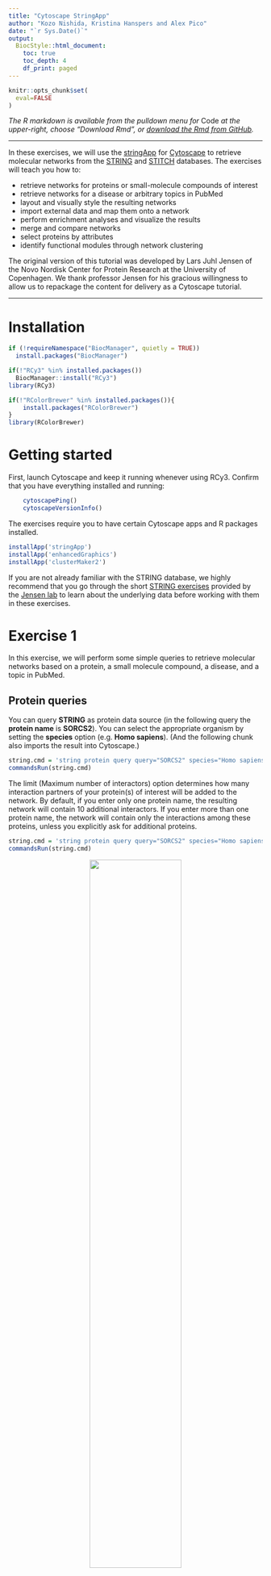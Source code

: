 ```yaml
---
title: "Cytoscape StringApp"
author: "Kozo Nishida, Kristina Hanspers and Alex Pico"
date: "`r Sys.Date()`"
output:
  BiocStyle::html_document:
    toc: true
    toc_depth: 4
    df_print: paged
---
```

```r
knitr::opts_chunk$set(
  eval=FALSE
)
```

*The R markdown is available from the pulldown menu for* Code *at the upper-right, choose "Download Rmd", or [download the Rmd from GitHub](https://raw.githubusercontent.com/cytoscape/cytoscape-automation/master/for-scripters/R/notebooks/stringApp.Rmd).*

<hr />

In these exercises, we will use the [stringApp](http://apps.cytoscape.org/apps/stringApp) for [Cytoscape](http://cytoscape.org/) to retrieve molecular networks from the [STRING](https://string-db.org/) and [STITCH](http://stitch-db.org/) databases. The exercises will teach you how to:

- retrieve networks for proteins or small-molecule compounds of interest
- retrieve networks for a disease or arbitrary topics in PubMed
- layout and visually style the resulting networks
- import external data and map them onto a network
- perform enrichment analyses and visualize the results
- merge and compare networks
- select proteins by attributes
- identify functional modules through network clustering

The original version of this tutorial was developed by Lars Juhl Jensen of the Novo Nordisk Center for Protein Research at the University of Copenhagen. We thank professor Jensen for his gracious willingness to allow us to repackage the content for delivery as a Cytoscape tutorial.

<hr />

# Installation
```r
if (!requireNamespace("BiocManager", quietly = TRUE))
  install.packages("BiocManager")

if(!"RCy3" %in% installed.packages())
  BiocManager::install("RCy3")
library(RCy3)

if(!"RColorBrewer" %in% installed.packages()){
    install.packages("RColorBrewer")
}
library(RColorBrewer)
```

# Getting started
First, launch Cytoscape and keep it running whenever using RCy3. Confirm that you have everything installed and running:
```r
    cytoscapePing()
    cytoscapeVersionInfo()
```

The exercises require you to have certain Cytoscape apps and R packages installed.

```r
installApp('stringApp')
installApp('enhancedGraphics')
installApp('clusterMaker2')
```

If you are not already familiar with the STRING database, we highly recommend that you go through the short [STRING exercises](https://jensenlab.org/training/string/) provided by the [Jensen lab](https://jensenlab.org/) to learn about the underlying data before working with them in these exercises.

# Exercise 1

In this exercise, we will perform some simple queries to retrieve molecular networks based on a protein, a small molecule compound, a disease, and a topic in PubMed.

## Protein queries

You can query **STRING** as protein data source (in the following query the **protein name** is **SORCS2**).
You can select the appropriate organism by setting the **species** option (e.g. **Homo sapiens**).
(And the following chunk also imports the result into Cytoscape.)

```r
string.cmd = 'string protein query query="SORCS2" species="Homo sapiens"'
commandsRun(string.cmd)
```

The limit (Maximum number of interactors) option determines how many interaction partners of your protein(s) of interest will be added to the network.
By default, if you enter only one protein name, the resulting network will contain 10 additional interactors. If you enter more than one protein name, the network will contain only the interactions among these proteins, unless you explicitly ask for additional proteins.

```r
string.cmd = 'string protein query query="SORCS2" species="Homo sapiens" limit=100'
commandsRun(string.cmd)
```

<center>
![](https://cytoscape.github.io/cytoscape-automation/for-scripters/R/notebooks/data/stringApp_SORCS2.png){width=60%}

How many nodes are in the resulting network?
How does this compare to the maximum number of interactors you specified?
What types of information does the **Node Table** provide?

## Compound queries

You can query **STITCH** as protein/compound data source (in the following query the **compound name** is **imatinib**).
You can select the organism and number of additional interactors just like for the protein query above.

```r
string.cmd = 'string compound query query="imatinib" species="Homo sapiens"'
commandsRun(string.cmd)
```

<center>
![](https://cytoscape.github.io/cytoscape-automation/for-scripters/R/notebooks/data/stringApp_imatinib.png){width=60%}

How is this network different from the protein-only network with respect to node types and the information provided in the Node Table?

## Disease queries

You can query **STRING** as disease data source (in the following query the **disease term** is **Alzheimer**).
The stringApp will retrieve a STRING network for the top-N proteins (by default 100) associated with the disease.

```r
string.cmd = 'string disease query disease="Alzheimer"'
commandsRun(string.cmd)
```

<center>
![](https://cytoscape.github.io/cytoscape-automation/for-scripters/R/notebooks/data/stringApp_alzheimer.png){width=60%}

Which additional attribute column do you get in the Node Table for a disease query compared to a protein query? (Hint: check the last column.)

## PubMed queries

You can query **STRING** as **PubMed** data source (in the following query the query representing a topic of interest is **jet-lag**).
You can use any query that would work on the PubMed website, but it should obviously a topic with related genes or proteins. The stringApp will query PubMed for the abstracts, find the top-N proteins (by default 100) associated with these abstracts, and retrieve a STRING network for them.

```r
string.cmd = 'string pubmed query pubmed="jet-lag"'
commandsRun(string.cmd)
```

<center>
![](https://cytoscape.github.io/cytoscape-automation/for-scripters/R/notebooks/data/stringApp_jetlag.png){width=60%}

Which attribute column do you get in the Node Table for a PubMed query compared to a disease query? (Hint: check the last columns.)

# Exercise 2
In this exercise, we are going to use the stringApp to query the DISEASES database for proteins associated with ovarian cancer, retrieve a STRING network for them, and explore the resulting network.

Close the current session in Cytoscape:
```r
closeSession(save.before.closing=FALSE)
```

## Retrieve disease network
First, we will run a disease query for *ovarian cancer*:

```r
string.cmd = 'string disease query disease="ovarian cancer" limit=250'
commandsRun(string.cmd)
```

The retrieved network contains a lot of additional information associated with the nodes and edges, such as the protein sequence, tissue expression data, subcellular localization, disease score (Node Table) as well as the confidence scores for the different interaction evidences (Edge Table). In the next few steps, we will explore these data.

Create a dataframe containing the *disease score* and sort it descending by values to see the highest disease scores:

```r
disease.score <- getTableColumns('node', "stringdb::disease score")
disease.score.sorted <- disease.score[order(-disease.score$`stringdb::disease score`),,drop=FALSE]
head(disease.score.sorted)
```

You can highlight the top nodes by selecting the corresponding rows in the table. Here we are selecting the top few nodes based on disease score:

```r
selectNodes(rownames(head(disease.score.sorted)))
```

## Continuous color mapping
The stringApp automatically retrieves information about which compartments the proteins are located from the COMPARTMENTS database. Cytoscape allows you to map attributes of the nodes and edges to visual properties such as node color and edge width. Here, we will map the subcellular localization data for nucleus to the node color.

First, let's remove the String style:
```r
deleteStyleMapping(style.name = 'STRING style v1.5 - ovarian cancer', visual.prop = 'NODE_CUSTOMGRAPHICS_1')
```

For each cellular compartment, a score is defined for each node. Next, let's define a dataframe corresponding to the score for nucleus:
```r
nucleus.nodes <- getTableColumns('node', 'compartment::nucleus')
```

Define the bounds of the values in the *compartment::nucleus* column:
```r
nucleus.min <- min(nucleus.nodes, na.rm = T)
nucleus.max <- max(nucleus.nodes, na.rm = T)
nucleus.center <- nucleus.min + (nucleus.max - nucleus.min)/2
```

```r
data.values = c(nucleus.min, nucleus.center, nucleus.max)
node.colors <- c(brewer.pal(length(data.values), "YlOrRd"))
setNodeColorMapping('compartment::nucleus', data.values, node.colors, style.name = "STRING style v1.5 - ovarian cancer")
```

Because many proteins are located in the nucleus, we will identify the proteins with highest confidence of 5 and create a subnetwork.

```r
top.nodes <- row.names(nucleus.nodes)[which(nucleus.nodes[,1]>=5)]
createSubnetwork(top.nodes,subnetwork.name ='nucleus score 5')
```

<center>
![](https://cytoscape.github.io/cytoscape-automation/for-scripters/R/notebooks/data/stringApp_nucleus-sub.png){width=60%}

# Exercise 3
In this exercise, we will work with a list of 541 proteins associated with epithelial ovarian cancer (EOC) as identified by phosphoproteomics in the study by [Francavilla et al](https://doi.org/10.1016/j.celrep.2017.03.015). An adapted table with the data from this study is available [here](https://raw.githubusercontent.com/cytoscape/cytoscape-automation/master/for-scripters/R/notebooks/stringApp/Francavilla2017CellRep.tsv).

## Protein network retrieval

Here, we run a query with the first column (UniProt IDs) in the table:

```r
eoc.df <- read.table("https://raw.githubusercontent.com/cytoscape/cytoscape-automation/master/for-scripters/R/notebooks/stringApp/Francavilla2017CellRep.tsv", header = TRUE, sep = "\t", quote="\"", stringsAsFactors = FALSE, check.names = FALSE)
```

```r
string.cmd = paste('string protein query query="', paste(eoc.df$UniProt, collapse = '\n'), '"', sep = "")
commandsRun(string.cmd)
```
<center>
![](https://cytoscape.github.io/cytoscape-automation/for-scripters/R/notebooks/data/stringApp_eoc.png){width=60%}
How many nodes and edges are there in the resulting network? Do the proteins all form a connected network? Why?

Since we will need to refer to this network later, let's give it a more specific name:
```r
renameNetwork("EOC - data")
```

Cytoscape provides several network layout options.
For example, you can try the **Degree Sorted Circle Layout**

```r
layoutNetwork('degree-circle')
```

and the **Prefuse Force Directed Layout** with **score** as edge weight

```r
layoutNetwork('force-directed edgeAttribute="score"')
```

*Can you find a layout that allows you to easily recognize patterns in the network? Try the Edge-weighted Spring Embedded (Kamada-Kawai) Layout with the attribute ‘score’, which is the combined STRING interaction score.*

```r
layoutNetwork('kamada-kawai edgeAttribute="score"')
```

<center>
![](https://cytoscape.github.io/cytoscape-automation/for-scripters/R/notebooks/data/stringApp_eoc-kamada-kawai.png){width=60%}

**Note that [yFiles Layout Algorithms App](http://apps.cytoscape.org/apps/yfileslayoutalgorithms) does not support any automation.**

## Discrete color mapping

Cytoscape allows you to map attributes of the nodes and edges to visual properties such as node color and edge width.
Here, we will map the target family data to the node color.

Lets change the node **Fill Color** with **target family** column in the node table. We can also remove the String styling for nodes to better see our data:

```r
deleteStyleMapping(style.name = 'STRING style v1.5', visual.prop = 'NODE_CUSTOMGRAPHICS_1')
column <- "target::family"
values <- c('Kinase', 'GPCR')
colors <- c('#FF0000', '#0000FF')
setNodeColorDefault('#CCCCCC', style.name = "STRING style v1.5")
setNodeColorMapping(column, values, colors, mapping.type = "d", style.name = "STRING style v1.5")
```

<center>
![](https://cytoscape.github.io/cytoscape-automation/for-scripters/R/notebooks/data/stringApp_eoc-style.png){width=60%}
*How many of the proteins in the network are kinases?*

Note that the retrieved network contains a lot of additional information associated with the nodes and edges, such as the protein sequence, tissue expression data (Node Table) as well as the confidence scores for the different interaction evidences (Edge Table). In the following steps, we will explore these data using Cytoscape.

## Data import

Network nodes and edges can have additional information associated with them that we can load into Cytoscape and use for visualization.
We already imported the data from an Excel spreadsheet derived from data provided in the paper mentioned above. Here we check it again with:

```r
head(eoc.df)
```

Now we need to map unique identifiers between the entries in the data and the nodes in the network. The key point of this is to identify which nodes in the network are equivalent to which entries in the table. This enables mapping of data values into visual properties like Fill Color and Shape. This kind of mapping is typically done by comparing the unique Identifier attribute value for each node (Key Column for Network) with the unique Identifier value for each data value (key symbol).

The **Key Column** for Network allows you to set the node attribute column that is to be used as key to map to.
In this case it is **query term** because this attribute contains the UniProt accession numbers you entered when retrieving the network.

To import the node attributes file into Cytoscape, run

```r
loadTableData(as.data.frame(eoc.df), data.key.column = "UniProt", table = "node", table.key.column = "query term")
```

If there is a match between the value of a Key in the dataset and the value the Key Column for Network field in the network, all attribute–value pairs associated with the element in the dataset are assigned to the matching node in the network. 
You will find the imported columns at the end of the Node Table.

## Continuous color mapping

Now, we want to color the nodes according to the quantitative phosphorylation data (log ratio) between disease and healthy tissues for the most significant site for each protein:

```r
logratio.score.table <- getTableColumns('node', "EOC vs FTE&OSE")
```

Since this is a numeric value, we will use the Continuous Mapping as the Mapping Type, and set a color gradient for how abundant each protein is.

```r
logratio.min <- min(logratio.score.table, na.rm = T)
logratio.max <- max(logratio.score.table, na.rm = T)
```

```r
logratio.data.values = c(logratio.min, 0, logratio.max)
logratio.node.colors <- c(brewer.pal(length(logratio.data.values), "RdBu"))
```

```r
setNodeColorMapping('EOC vs FTE&OSE', logratio.data.values, logratio.node.colors, style.name = "STRING style v1.5")
```
The color gradient blue-white-red gives a visualization of the negative-to-positive abundance ratio.

<center>
![](https://cytoscape.github.io/cytoscape-automation/for-scripters/R/notebooks/data/stringApp_eoc-final.png){width=60%}

*Are the up-regulated nodes grouped together?*

## Functional enrichment

Next, we will retrieve functional enrichment for the proteins in our network.

The STRING app has built-in enrichment analysis functionality, which includes enrichment for GO Process, GO Component, GO Function, InterPro, KEGG Pathways, and PFAM.

First, we will run the enrichment on the whole network, against the genome: 

```r
string.cmd = 'string retrieve enrichment allNetSpecies="Homo sapiens", background=genome  selectedNodesOnly="false"'
commandsRun(string.cmd)
string.cmd = 'string show enrichment'
commandsRun(string.cmd)
```

A new STRING Enrichment tab will appear in the Table Panel on the bottom. 
It contains a table of enriched terms and corresponding information for each enrichment category.

*Which are the three most statistically significant terms?*

To explore only specific types of terms, e.g. GO terms, and to remove redundant terms from the table, we are going to filter the table to only show GO Process:

```r
string.cmd = 'string filter enrichment categories="GO Process", overlapCutoff = "0.5", removeOverlapping = "true"'
commandsRun(string.cmd)
```

In this way, you will see only the statistically significant GO terms that do not represent largely the same set of proteins within the network.

*Do the functional terms assigned to a protein correlate with whether it is up- or down-regulated?*

Next, we will visualize the top-3 enriched terms in the network by using split charts.

```r
string.cmd = 'string show charts'
commandsRun(string.cmd)
```

<center>
![](https://cytoscape.github.io/cytoscape-automation/for-scripters/R/notebooks/data/stringApp_eoc-enrich.png){width=60%}

*Do these terms give good coverage of the proteins in network?*

Finally, you can save the list of enriched terms and associated p-values as a text file locally. Note that this will export a cvs file to your current working directory.

```r
commandsPOST(paste0('table export table="STRING Enrichment: All" options="CSV" outputFile="',paste(getwd(),"string-enrichment-all.csv",sep = "/"),'"'))
```

## Network overlap

Cytoscape provides functionality to merge two or more networks, building either their union, intersection or difference. We will now merge the "ovarian cancner" network we have from the DISEASES query with the one we have from the data, so that we can identify the overlap between them. 

```r
mergeNetworks(c("String Network", "String Network - ovarian cancer"), "Merged Network", operation="intersection")
```

How many nodes are in the intersection?

Now we will make the union of the intersection network, which contains the disease scores, and the experimental network. Make sure that the new merged network has the same number of nodes and edges as ‘String Network’, and that some nodes have a disease score.
```r
mergeNetworks(c("Merged Network", "String Network"), "Union")
```
Now, we can change the visualization of the merged network to be able to identify high disease score proteins. Specifically, we will change the size and color of the nodes to reflect their disease score. 

```r

disease.score.table <- getTableColumns('node', "stringdb::disease score")

min <- min(disease.score.table, na.rm = T)
max <- max(disease.score.table, na.rm = T)
mid <- min + (max - min)/2

node.data.values = c(min, max)
node.sizes = c(35,50)
setNodeSizeMapping("stringdb::disease score", node.data.values, node.sizes, default.size="30", style.name = "default")

color.data.values = c(min, mid, max)
node.colors <- c(brewer.pal(length(color.data.values), "Blues"))
setNodeColorMapping("stringdb::disease score", color.data.values, node.colors, style.name = "default")
```

Let's focus on only the connected nodes:

```r
createSubnetwork(edges='all', subnetwork.name='Union sub')
```

<center>
![](https://cytoscape.github.io/cytoscape-automation/for-scripters/R/notebooks/data/stringApp_union.png){width=60%}

<!-- # Exercise 4 -->
<!-- In this exercise, we will retrieve virus-host networks for two closely related viruses, merge them into a single network, and then will retrieve the functional enrichment for the host proteins in this network. -->
